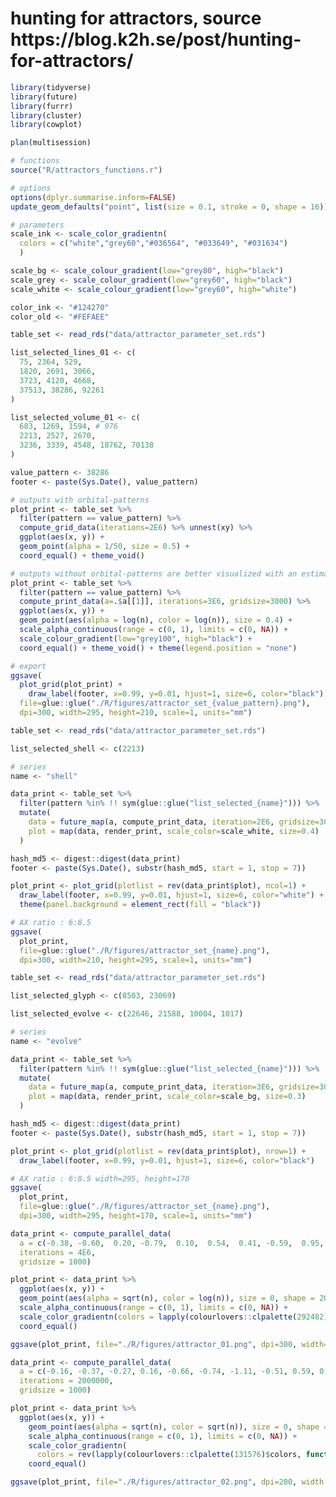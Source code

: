 # hunting for attractors, source https://blog.k2h.se/post/hunting-for-attractors/

```r
library(tidyverse)
library(future)
library(furrr)
library(cluster)
library(cowplot)

plan(multisession)

# functions
source("R/attractors_functions.r")

# options
options(dplyr.summarise.inform=FALSE)
update_geom_defaults("point", list(size = 0.1, stroke = 0, shape = 16))

# parameters
scale_ink <- scale_color_gradientn(
  colors = c("white","grey60","#036564", "#033649", "#031634")
  ) 

scale_bg <- scale_colour_gradient(low="grey80", high="black")
scale_grey <- scale_colour_gradient(low="grey60", high="black")
scale_white <- scale_colour_gradient(low="grey60", high="white")

color_ink <- "#124270"
color_old <- "#FEFAEE"
```


```r
table_set <- read_rds("data/attractor_parameter_set.rds")

list_selected_lines_01 <- c(
  75, 2364, 529,
  1820, 2691, 3066,
  3723, 4120, 4668,
  37513, 38286, 92261
)

list_selected_volume_01 <- c(
  683, 1269, 1594, # 976
  2213, 2527, 2670,
  3236, 3339, 4548, 18762, 70138
)

value_pattern <- 38286
footer <- paste(Sys.Date(), value_pattern)

# outputs with orbital-patterns 
plot_print <- table_set %>%
  filter(pattern == value_pattern) %>%
  compute_grid_data(iterations=2E6) %>% unnest(xy) %>% 
  ggplot(aes(x, y)) + 
  geom_point(alpha = 1/50, size = 0.5) +
  coord_equal() + theme_void() 

# outputs without orbital-patterns are better visualized with an estimation of point density
plot_print <- table_set %>%
  filter(pattern == value_pattern) %>%
  compute_print_data(a=.$a[[1]], iterations=3E6, gridsize=3000) %>% 
  ggplot(aes(x, y)) + 
  geom_point(aes(alpha = log(n), color = log(n)), size = 0.4) +
  scale_alpha_continuous(range = c(0, 1), limits = c(0, NA)) +
  scale_colour_gradient(low="grey100", high="black") +
  coord_equal() + theme_void() + theme(legend.position = "none")

# export
ggsave(
  plot_grid(plot_print) +
    draw_label(footer, x=0.99, y=0.01, hjust=1, size=6, color="black"),
  file=glue::glue("./R/figures/attractor_set_{value_pattern}.png"),
  dpi=300, width=295, height=210, scale=1, units="mm")

```


```r
table_set <- read_rds("data/attractor_parameter_set.rds")

list_selected_shell <- c(2213)

# series
name <- "shell"

data_print <- table_set %>%
  filter(pattern %in% !! sym(glue::glue("list_selected_{name}"))) %>% 
  mutate(
    data = future_map(a, compute_print_data, iteration=2E6, gridsize=3000),
    plot = map(data, render_print, scale_color=scale_white, size=0.4)
  )

hash_md5 <- digest::digest(data_print)
footer <- paste(Sys.Date(), substr(hash_md5, start = 1, stop = 7))

plot_print <- plot_grid(plotlist = rev(data_print$plot), ncol=1) + 
  draw_label(footer, x=0.99, y=0.01, hjust=1, size=6, color="white") +
  theme(panel.background = element_rect(fill = "black"))

# AX ratio : 6:8.5
ggsave(
  plot_print,
  file=glue::glue("./R/figures/attractor_set_{name}.png"),
  dpi=300, width=210, height=295, scale=1, units="mm")

```

```r
table_set <- read_rds("data/attractor_parameter_set.rds")

list_selected_glyph <- c(8503, 23069)

list_selected_evolve <- c(22646, 21588, 10004, 1017)

# series
name <- "evolve"

data_print <- table_set %>%
  filter(pattern %in% !! sym(glue::glue("list_selected_{name}"))) %>% 
  mutate(
    data = future_map(a, compute_print_data, iteration=3E6, gridsize=3000),
    plot = map(data, render_print, scale_color=scale_bg, size=0.3)
  )

hash_md5 <- digest::digest(data_print)
footer <- paste(Sys.Date(), substr(hash_md5, start = 1, stop = 7))

plot_print <- plot_grid(plotlist = rev(data_print$plot), nrow=1) + 
  draw_label(footer, x=0.99, y=0.01, hjust=1, size=6, color="black") 

# AX ratio : 6:8.5 width=295, height=170
ggsave(
  plot_print,
  file=glue::glue("./R/figures/attractor_set_{name}.png"),
  dpi=300, width=295, height=170, scale=1, units="mm")

```

```r
data_print <- compute_parallel_data(
  a = c(-0.38, -0.60,  0.20, -0.79,  0.10,  0.54,  0.41, -0.59,  0.95, -1.19, -0.65, -0.66),
  iterations = 4E6,
  gridsize = 1000)

plot_print <- data_print %>%
  ggplot(aes(x, y)) +
  geom_point(aes(alpha = sqrt(n), color = log(n)), size = 0, shape = 20) +
  scale_alpha_continuous(range = c(0, 1), limits = c(0, NA)) +
  scale_color_gradientn(colors = lapply(colourlovers::clpalette(292482)$colors, function(c) paste0('#', c))) +
  coord_equal()

ggsave(plot_print, file="./R/figures/attractor_01.png", dpi=300, width=6, height=8.5, scale=1)

data_print <- compute_parallel_data(
  a = c(-0.16, -0.37, -0.27, 0.16, -0.66, -0.74, -1.11, -0.51, 0.59, 0.81, -0.06, -0.44),
  iterations = 2000000,
  gridsize = 1000)

plot_print <- data_print %>%
  ggplot(aes(x, y)) +
    geom_point(aes(alpha = sqrt(n), color = sqrt(n)), size = 0, shape = 20) +
    scale_alpha_continuous(range = c(0, 1), limits = c(0, NA)) +
    scale_color_gradientn(
      colors = rev(lapply(colourlovers::clpalette(131576)$colors, function(c) paste0('#', c)))) +
    coord_equal()

ggsave(plot_print, file="./R/figures/attractor_02.png", dpi=200, width = 4, height = 6, scale = 1)
```

